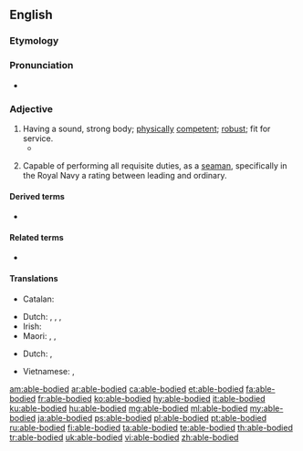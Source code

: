 ==English==

===Etymology===
{{rfe|lang=en}}

===Pronunciation===
* {{a|US}} {{IPA|/ˈei.bl̩ˌbɑ.did/|lang=en}}

===Adjective===
{{en-adj|head=[[able]]-[[body|bodied]]}}

# Having a sound, strong body; [[physically]] [[competent]]; [[robust]]; fit for service.
#* {{quote-book|author={{w|James Anthony Froude|Froude}}|title=History of England from the Fall of Wolsey to the Defeat of the Spanish Armada|year=1893|passage=A servant determinately idle, leaving his work, or an '''able-bodied''' vagrant, roaming the country without means of honest self-support and without seeking employment, was to be brought before the two nearest magistrates.}}
# {{label|en|nautical}} Capable of performing all requisite duties, as a [[seaman]], specifically in the Royal Navy a rating between leading and ordinary.

====Derived terms====
{{der-top}}
* {{l|en|able-bodiedness}}
{{der-mid}}
{{der-bottom}}

====Related terms====
{{rel-top}}
* {{l|en|ableism}}
{{rel-mid}}
{{rel-bottom}}

====Translations====
{{trans-top|having a sound, strong body; physically competent; robust}}
* Catalan: {{t+|ca|robust}}
{{trans-mid}}
* Dutch: {{t|nl|volwaardig}}, {{t|nl|lichamelijk geschikt}}, {{t+|nl|valide}}, {{t|nl|robust}}
* Irish: {{t|ga|infheidhme}}
* Maori: {{t|mi|mārōrō}}, {{t|mi|marohi}}, {{t|mi|mārohirohi}}
{{trans-bottom}}
{{trans-top|(Nautical)}}
* Dutch: {{t+|nl|volslagen}}, {{t+|nl|bevaren}}
{{trans-bottom}}

{{checktrans-top}}
* Vietnamese: {{t-check|vi|khoẻ mạnh}}, {{t-check|vi|đủ tiêu chuẩn sức khoẻ}}
{{trans-bottom}}

[[am:able-bodied]]
[[ar:able-bodied]]
[[ca:able-bodied]]
[[et:able-bodied]]
[[fa:able-bodied]]
[[fr:able-bodied]]
[[ko:able-bodied]]
[[hy:able-bodied]]
[[it:able-bodied]]
[[ku:able-bodied]]
[[hu:able-bodied]]
[[mg:able-bodied]]
[[ml:able-bodied]]
[[my:able-bodied]]
[[ja:able-bodied]]
[[ps:able-bodied]]
[[pl:able-bodied]]
[[pt:able-bodied]]
[[ru:able-bodied]]
[[fi:able-bodied]]
[[ta:able-bodied]]
[[te:able-bodied]]
[[th:able-bodied]]
[[tr:able-bodied]]
[[uk:able-bodied]]
[[vi:able-bodied]]
[[zh:able-bodied]]